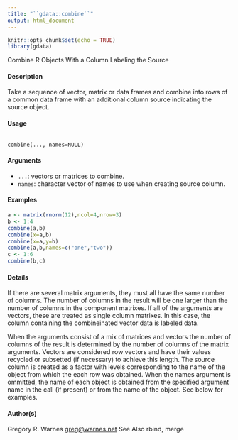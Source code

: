 ```yaml
---
title: "``gdata::combine``"
output: html_document
---
```


```r
knitr::opts_chunk$set(echo = TRUE)
library(gdata)
```

Combine R Objects With a Column Labeling the Source

#### Description

Take a sequence of vector, matrix or data frames and combine into rows of a common data frame with an additional column source indicating the source object.

#### Usage

<pre><code>
combine(..., names=NULL)
</code></pre>

#### Arguments

* ``...``:  vectors or matrices to combine.
* ``names``: character vector of names to use when creating source column.


#### Examples
```r

a <- matrix(rnorm(12),ncol=4,nrow=3)
b <- 1:4
combine(a,b)
combine(x=a,b)
combine(x=a,y=b)
combine(a,b,names=c("one","two"))
c <- 1:6
combine(b,c)
```


#### Details

If there are several matrix arguments, they must all have the same number of columns. The number of columns in the result will be one larger than the number of columns in the component matrixes.
If all of the arguments are vectors, these are treated as single column matrixes. In this case, the column containing the combineinated vector data is labeled data.

When the arguments consist of a mix of matrices and vectors the number of columns of the result is determined by the number of columns of the matrix arguments. Vectors are considered row vectors and have their values recycled or subsetted (if necessary) to achieve this length. The source column is created as a factor with levels corresponding to the name of the object from which the each row was obtained. When the names argument is ommitted, the name of each object is obtained from the specified argument name in the call (if present) or from the name of the object.
See below for examples.

#### Author(s)
Gregory R. Warnes <greg@warnes.net>
See Also
rbind, merge
